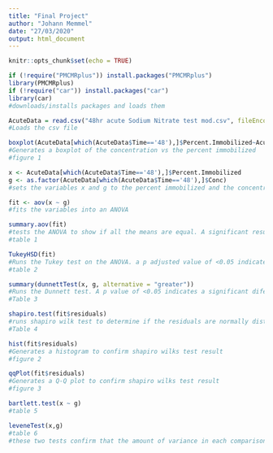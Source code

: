 ```yaml
---
title: "Final Project"
author: "Johann Memmel"
date: "27/03/2020"
output: html_document
---
```


```r
knitr::opts_chunk$set(echo = TRUE)
```

```r
if (!require("PMCMRplus")) install.packages("PMCMRplus")
library(PMCMRplus)
if (!require("car")) install.packages("car")
library(car)
#downloads/installs packages and loads them
```


```r
AcuteData = read.csv("48hr acute Sodium Nitrate test mod.csv", fileEncoding="UTF-8-BOM")
#Loads the csv file
```


```r
boxplot(AcuteData[which(AcuteData$Time=='48'),]$Percent.Immobilized~AcuteData[which(AcuteData$Time=='48'),]$Conc, xlab="Concentration g/L", ylab = "% of organisms immobilized", col="cyan")
#Generates a boxplot of the concentration vs the percent immobilized
#figure 1
```


```r
x <- AcuteData[which(AcuteData$Time=='48'),]$Percent.Immobilized
g <- as.factor(AcuteData[which(AcuteData$Time=='48'),]$Conc)
#sets the variables x and g to the percent immobilized and the concentration at time = 48. This is because we are only intrested in the final results and not the results at time = 0 or time = 24

fit <- aov(x ~ g)
#fits the variables into an ANOVA
```

```r
summary.aov(fit)
#tests the ANOVA to show if all the means are equal. A significant results indicates that not all means are equal.
#table 1
```


```r
TukeyHSD(fit)
#Runs the Tukey test on the ANOVA. a p adjusted value of <0.05 indicates a significant diference
#table 2
```






```r
summary(dunnettTest(x, g, alternative = "greater"))
#Runs the Dunnett test. A p value of <0.05 indicates a significant diference.
#Table 3
```

```r
shapiro.test(fit$residuals)
#runs shapiro wilk test to determine if the residuals are normally distributed6
#Table 4

hist(fit$residuals)
#Generates a histogram to confirm shapiro wilks test result
#figure 2

qqPlot(fit$residuals)
#Generates a Q-Q plot to confirm shapiro wilks test result
#figure 3
```

```r
bartlett.test(x ~ g)
#table 5

leveneTest(x,g)
#table 6
#these two tests confirm that the amount of variance in each comparison group is equal
```
